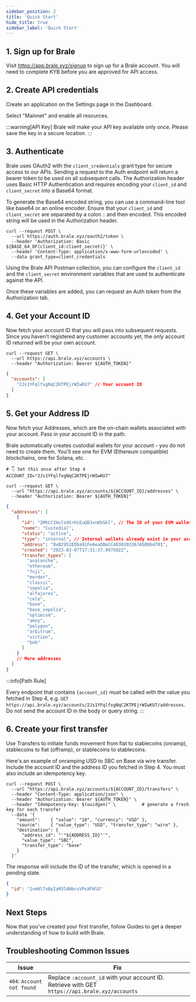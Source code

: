 ```yaml
---
sidebar_position: 2
title: 'Quick Start'
hide_title: true
sidebar_label: 'Quick Start'
---
```


<Intro
  heading="Quick Start - Your First Stablecoin Transfer"
  subheading="Get authenticated, grab your IDs, and create your first stablecoin transfer in less than five minutes."
/>

## 1. Sign up for Brale

Visit https://app.brale.xyz/signup to sign up for a Brale account. You will need to complete KYB before you are approved for API access.

## 2. Create API credentials

Create an application on the Settings page in the Dashboard.

<WIPCallout callout="Add image: https://files.readme.io/75926af3020175b1752d0519b1702e15fa017fdb6bf3b559d0eb26810e494981-Screenshot_2025-01-28_at_11.44.35_AM.png" />

Select "Mainnet" and enable all resources.

<WIPCallout callout="Add image: https://files.readme.io/fd051d8249224ae25c1aa0dced29dc940c88a88ebf88ef915633f2100b2ea94e-Screenshot_2025-04-17_at_9.20.21_PM.png" />

:::warning[API Key]
Brale will make your API key available only once. Please save the key in a secure location.
:::

## 3. Authenticate

Brale uses OAuth2 with the `client_credentials` grant type for secure access to our APIs. Sending a request to the Auth endpoint will return a bearer token to be used on all subsequent calls. The Authorization header uses Basic HTTP Authentication and requires encoding your `client_id` and `client_secret` into a Base64 format.

To generate the Base64 encoded string, you can use a command-line tool like base64 or an online encoder. Ensure that your `client_id` and `client_secret` are separated by a colon `:` and then encoded. This encoded string will be used in the Authorization header.

```shell title="Request"
curl --request POST \
  --url https://auth.brale.xyz/oauth2/token \
  --header 'Authorization: Basic ${BASE_64_OF(client_id:client_secret)}' \
  --header 'Content-Type: application/x-www-form-urlencoded' \
  --data grant_type=client_credentials
```

Using the Brale API Postman collection, you can configure the `client_id` and the `client_secret` environment variables that are used to authenticate against the API.

<WIPCallout callout="Add image: https://files.readme.io/c7afedaaaa1538b12500b23cadcd46ea1d7e6e7a642071ef83962fe88a0b692c-Screenshot_2025-04-08_at_2.19.21_PM.png" />

Once these variables are added, you can request an Auth token from the Authorization tab.

<WIPCallout callout="Add image: https://files.readme.io/099868845cef63fabbbe214bae6001f5b0ea45d6176480ab294bc574a0ad5b85-Screenshot_2025-04-08_at_2.24.23_PM.png" />

## 4. Get your Account ID

Now fetch your account ID that you will pass into subsequent requests. Since you haven't registered any customer accounts yet, the only account ID returned will be your own account.

<HTTPMethod method="GET" endpoint="https://api.brale.xyz/accounts" />

```shell title="Request"
curl --request GET \
  --url https://api.brale.xyz/accounts \
  --header "Authorization: Bearer ${AUTH_TOKEN}"
```

```json title="Response" showLineNumbers
{
  "accounts": [
    "2Js1YFqlfxgNqC2KTPEjrWIwKU7" // Your account ID
  ]
}
```

## 5. Get your Address ID

Now fetch your Addresses, which are the on-chain wallets associated with your account. Pass in your account ID in the path.

Brale automatically creates custodial wallets for your account - you do not need to create them. You'll see one for EVM (Ethereum compatible) blockchains, one for Solana, etc.

<HTTPMethod method="GET" endpoint="https://api.brale.xyz/accounts/:account_id/addresses" />

```shell title="Request"
# 👇 Set this once after Step 4
ACCOUNT_ID="2Js1YFqlfxgNqC2KTPEjrWIwKU7"

curl --request GET \
  --url "https://api.brale.xyz/accounts/${ACCOUNT_ID}/addresses" \
  --header "Authorization: Bearer ${AUTH_TOKEN}"

```

```json title="Response" showLineNumbers
{
  "addresses": [
    {
      "id": "2MhCCIHulVdXrHiEuQDJvnKbSkl", // The ID of your EVM wallet address
      "name": "Custodial",
      "status": "active",
      "type": "internal", // Internal wallets already exist in your account
      "address": "0xB2952EDba91FeAeaDBeCC4030203367A5B9b4701",
      "created": "2023-03-07T17:31:37.997502Z",
      "transfer_types": [
        "avalanche",
        "ethereum",
        "fuji",
        "mordor",
        "classic",
        "sepolia",
        "alfajores",
        "celo",
        "base",
        "base_sepolia",
        "optimism",
        "amoy",
        "polygon",
        "arbitrum",
        "viction",
        "bnb"
      ]
    }
    // More addresses
  ]
}
```

:::info[Path Rule]

Every endpoint that contains `{account_id}` must be called with the value you fetched in Step 4, e.g.
`GET https://api.brale.xyz/accounts/2Js1YFqlfxgNqC2KTPEjrWIwKU7/addresses`. Do not send the account ID in the body or query string.
:::

## 6. Create your first transfer

Use Transfers to initiate funds movement from fiat to stablecoins (onramp), stablecoins to fiat (offramp), or stablecoins to stablecoins.

Here's an example of onramping USD to SBC on Base via wire transfer. Include the account ID and the address ID you fetched in Step 4. You must also include an idempotency key.

<HTTPMethod method="POST" endpoint="https://api.brale.xyz/accounts/:account_id/transfers" />

```shell title="Request"
curl --request POST \
  --url "https://api.brale.xyz/accounts/${ACCOUNT_ID}/transfers" \
  --header "Content-Type: application/json" \
  --header "Authorization: Bearer ${AUTH_TOKEN}" \
  --header "Idempotency-Key: $(uuidgen)" \          # generate a fresh key for each transfer
  --data '{
    "amount":    { "value": "10", "currency": "USD" },
    "source":    { "value_type": "USD", "transfer_type": "wire" },
    "destination": {
      "address_id": "'"${ADDRESS_ID}"'",
      "value_type": "SBC",
      "transfer_type": "base"
    }
  }'
```

The response will include the ID of the transfer, which is opened in a pending state.

```json title="Response" showLineNumbers
{
  "id": "2vmNl7oBpIaM3lANbcsVPxXFHlG"
}
```

## Next Steps

Now that you've created your first transfer, follow Guides to get a deeper understanding of how to build with Brale.

## Troubleshooting Common Issues

| Issue                      | Fix                                                                                            |
| -------------------------- | ---------------------------------------------------------------------------------------------- |
| `404`: `Account not found` | Replace `:account_id` with your account ID. Retrieve with GET `https://api.brale.xyz/accounts` |
